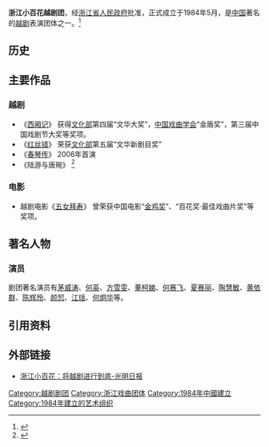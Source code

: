 '''浙江小百花越剧团'''，经[[浙江省人民政府|浙江省人民政府]]批准，正式成立于1984年5月，是[[中国|中国]]著名的[[越剧|越剧]]表演团体之一。<ref>{{Cite web |url=http://yule.sohu.com/20061011/n245737451.shtml |title=资料：浙江小百花越剧团介绍-搜狐 |access-date=2009-03-28 |archive-date=2020-06-04 |archive-url=https://web.archive.org/web/20200604155041/https://yule.sohu.com/20061011/n245737451.shtml |dead-url=no }}</ref>

== 历史 ==

== 主要作品 ==

=== 越剧 ===
*《[[西厢记|西厢记]]》 获得[[文化部|文化部]]第四届“文华大奖”，[[中国戏曲学会|中国戏曲学会]]“金盾奖”，第三届中国戏剧节大奖等奖项。
*《[[红丝错|红丝错]]》 荣获[[文化部|文化部]]第五届“文华新剧目奖”
*《[[春琴传|春琴传]]》 2006年首演
*《陆游与唐琬》 <ref>{{Cite web |url=http://news.xinhuanet.com/photo/2008-08/18/content_9485782.htm |title=浙江小百花越剧团在京上演《陆游与唐琬》 |access-date=2009-03-28 |archive-date=2009-09-06 |archive-url=https://web.archive.org/web/20090906222444/http://news.xinhuanet.com/photo/2008-08/18/content_9485782.htm |dead-url=no }}</ref>

=== 电影 ===

*越剧电影《[[五女拜寿|五女拜寿]]》 曾荣获中国电影“[[金鸡奖|金鸡奖]]”、“百花奖·最佳戏曲片奖”等奖项。

== 著名人物 ==

=== 演员 ===
剧团著名演员有[[茅威涛|茅威涛]]、[[何英|何英]]、[[方雪雯|方雪雯]]、[[董柯娣|董柯娣]]、[[何赛飞|何赛飞]]、[[夏赛丽|夏赛丽]]、[[陶慧敏|陶慧敏]]、[[黄依群|黄依群]]、[[陈辉玲|陈辉玲]]、[[颜恝|颜恝]]、[[江瑶|江瑶]]、[[何炯华|何炯华]]等。

== 引用资料 ==
{{Reflist|25em}}

== 外部链接 ==
* [http://www.gmw.cn/01gmrb/2006-12/28/content_528416.htm 浙江小百花：将越剧进行到底-光明日报] {{Wayback|url=http://www.gmw.cn/01gmrb/2006-12/28/content_528416.htm |date=20201212144838 }}

[[Category:越剧剧团|Category:越剧剧团]]
[[Category:浙江戏曲团体|Category:浙江戏曲团体]]
[[Category:1984年中國建立|Category:1984年中國建立]]
[[Category:1984年建立的艺术组织|Category:1984年建立的艺术组织]]